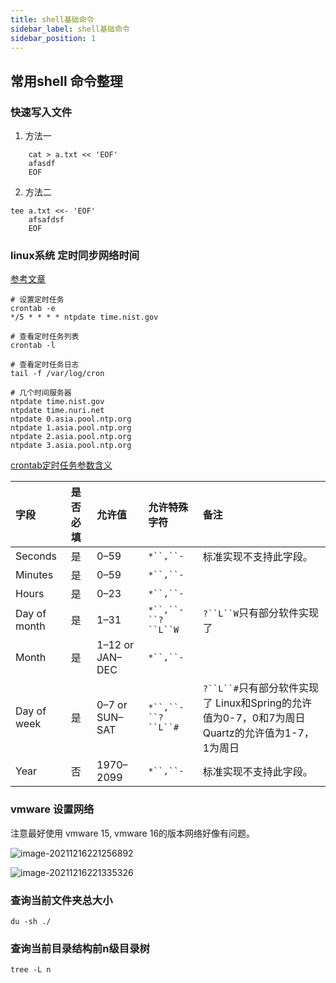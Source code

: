 ```yaml
---
title: shell基础命令
sidebar_label: shell基础命令
sidebar_position: 1
---
```


## 常用shell 命令整理

### 快速写入文件

1.  方法一

```shell script
	cat > a.txt << 'EOF'
	afasdf
	EOF
```

2.  方法二

```shell script
tee a.txt <<- 'EOF'
	afsafdsf
	EOF	
```

### linux系统 定时同步网络时间

[参考文章](https://www.cnblogs.com/jichuang/p/13542177.html)

```shell
# 设置定时任务
crontab -e 
*/5 * * * * ntpdate time.nist.gov

# 查看定时任务列表
crontab -l

# 查看定时任务日志
tail -f /var/log/cron

# 几个时间服务器
ntpdate time.nist.gov
ntpdate time.nuri.net
ntpdate 0.asia.pool.ntp.org
ntpdate 1.asia.pool.ntp.org
ntpdate 2.asia.pool.ntp.org
ntpdate 3.asia.pool.ntp.org

```

[crontab定时任务参数含义](https://tool.lu/crontab)

| 字段           | 是否必填    | 允许值             | 允许特殊字符                 | 备注                                                                     |
| :----------- | :------ | :-------------- | :--------------------- | :--------------------------------------------------------------------- |
| Seconds      | 是       | 0–59            | ```*``,``-```          | 标准实现不支持此字段。                                                            |
| Minutes      | 是       | 0–59            | ```*``,``-```          |                                                                        |
| Hours        | 是       | 0–23            | ```*``,``-```          |                                                                        |
| Day of month | 是       | 1–31            | ```*``,``-``?``L``W``` | ```?``L``W```只有部分软件实现了                                                 |
| Month        | 是       | 1–12 or JAN–DEC | ```*``,``-```          |                                                                        |
| Day of week  | 是       | 0–7 or SUN–SAT  | ```*``,``-``?``L``#``` | ```?``L``#```只有部分软件实现了 Linux和Spring的允许值为0-7，0和7为周日 Quartz的允许值为1-7，1为周日 |
| Year         | 否       | 1970–2099       | ```*``,``-```          | 标准实现不支持此字段。                                                            |

### vmware 设置网络

注意最好使用 vmware 15, vmware 16的版本网络好像有问题。

![image-20211216221256892](https://s2.loli.net/2023/07/15/FPTm7eqMnoli6Yr.png)

![image-20211216221335326](https://s2.loli.net/2023/07/15/OpiwWHFrGackYZL.png)

### 查询当前文件夹总大小

`du -sh ./`

### 查询当前目录结构前n级目录树

`tree -L n`
